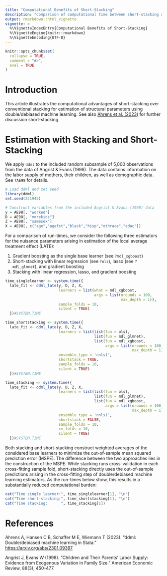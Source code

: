 ```yaml
---
title: "Computational Benefits of Short-Stacking"
description: "Comparison of computational time between short-stacking and traditional stacking."
output: rmarkdown::html_vignette
vignette: >
  %\VignetteIndexEntry{Computational Benefits of Short-Stacking}
  %\VignetteEngine{knitr::rmarkdown}
  %\VignetteEncoding{UTF-8}
---
```


```r
knitr::opts_chunk$set(
  collapse = TRUE,
  comment = "#>",
  eval = TRUE
)
```

# Introduction

This article illustrates the computational advantages of short-stacking over conventional stacking for estimation of structural parameters using double/debiased machine learning. See also [Ahrens et al. (2023)](https://arxiv.org/abs/2301.09397) for further discussion short-stacking.

# Estimation with Stacking and Short-Stacking

We apply ``ddml`` to the included random subsample of 5,000 observations from the data of Angrist & Evans (1998). The data contains information on the labor supply of mothers, their children, as well as demographic data. See ``?AE98`` for details.

```r
# Load ddml and set seed
library(ddml)
set.seed(221945)

# Construct variables from the included Angrist & Evans (1998) data
y = AE98[, "worked"]
D = AE98[, "morekids"]
Z = AE98[, "samesex"]
X = AE98[, c("age","agefst","black","hisp","othrace","educ")]
```

For a comparison of run-times, we consider the following three estimators for the nuisance parameters arising in estimation of the local average treatment effect (LATE):

1. Gradient boosting as the single base learner (see ``?mdl_xgboost``)
2. Short-stacking with linear regression (see ``?ols``), lasso (see ``?mdl_glmnet``), and gradient boosting
3. Stacking with linear regression, lasso, and gradient boosting


```r
time_singlelearner <- system.time({
  late_fit <- ddml_late(y, D, Z, X,
                        learners = list(what = mdl_xgboost,
                                        args = list(nrounds = 100,
                                                    max_depth = 1)),
                        sample_folds = 10,
                        silent = TRUE)
  })#SYSTEM.TIME

time_shortstacking <- system.time({
  late_fit <- ddml_late(y, D, Z, X,
                        learners = list(list(fun = ols),
                                        list(fun = mdl_glmnet),
                                        list(fun = mdl_xgboost,
                                             args = list(nrounds = 100,
                                                         max_depth = 1))),
                        ensemble_type = 'nnls1',
                        shortstack = TRUE,
                        sample_folds = 10,
                        silent = TRUE)
  })#SYSTEM.TIME

time_stacking <- system.time({
  late_fit <- ddml_late(y, D, Z, X,
                        learners = list(list(fun = ols),
                                        list(fun = mdl_glmnet),
                                        list(fun = mdl_xgboost,
                                             args = list(nrounds = 100,
                                                         max_depth = 1))),
                        ensemble_type = 'nnls1',
                        shortstack = FALSE,
                        sample_folds = 10,
                        cv_folds = 10,
                        silent = TRUE)
  })#SYSTEM.TIME
```

Both stacking and short-stacking construct weighted averages of the considered base learners to minimize the out-of-sample mean squared prediction error (MSPE). The difference between the two approaches lies in the construction of the MSPE: While stacking runs cross-validation in each cross-fitting sample fold, short-stacking directly uses the out-of-sample predictions arising in the cross-fitting step of double/debiased machine learning estimators. As the run-times below show, this results in a substantially reduced computational burden:

```r
cat("Time single learner:", time_singlelearner[1], "\n")
cat("Time short-stacking:", time_shortstacking[1], "\n")
cat("Time stacking:      ", time_stacking[1])

```

# References

Ahrens A, Hansen C B, Schaffer M E, Wiemann T (2023). "ddml: Double/debiased machine learning in Stata." <https://arxiv.org/abs/2301.09397>

Angrist J, Evans W (1998). "Children and Their Parents' Labor Supply: Evidence 
    from Exogenous Variation in Family Size." American Economic
    Review, 88(3), 450-477.
